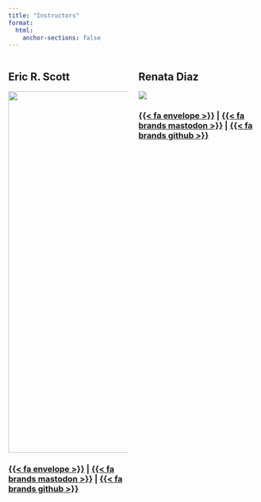```yaml
---
title: "Instructors"
format: 
  html:
    anchor-sections: false
---
```


::: columns
::: {.column width="50%"}
## Eric R. Scott

![](https://datascience.cct.arizona.edu/sites/datascience.cct.arizona.edu/files/styles/az_medium/public/2023-11/eric_scott_lowres.jpeg){fig-align="left" width="730"}

### [{{< fa envelope >}}](mailto:ericrscott@arizona.edu "email") \| [{{< fa brands mastodon >}}](https://fosstodon.org/@LeafyEricScott "mastodon") \| [{{< fa brands github >}}](https://github.com/Aariq "github")
:::

::: {.column width="50%"}
## Renata Diaz

![](https://datascience.cct.arizona.edu/sites/datascience.cct.arizona.edu/files/styles/az_medium/public/2023-11/rmd.png)

### [{{< fa envelope >}}](mailto:renatadiaz@arizona.edu "email") \| [{{< fa brands mastodon >}}](https://ecoevo.social/@diaz_renm "mastodon") \| [{{< fa brands github >}}](https://github.com/diazrenata "github")
:::
:::
